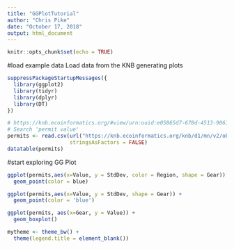 ```yaml
---
title: "GGPlotTutorial"
author: "Chris Pike"
date: "October 17, 2018"
output: html_document
---
```


```r
knitr::opts_chunk$set(echo = TRUE)
```

#load example data
Load data from the KNB generating plots

```r
suppressPackageStartupMessages({
  library(ggplot2)
  library(tidyr)
  library(dplyr)
  library(DT)
})

# https://knb.ecoinformatics.org/#view/urn:uuid:e05865d7-678d-4513-9061-2ab7d979f8e7
# Search 'permit value'
permits <- read.csv(url("https://knb.ecoinformatics.org/knb/d1/mn/v2/object/urn%3Auuid%3Aa3c58bd6-481e-4c64-aa93-795df10a4664", method = "libcurl"),
                    stringsAsFactors = FALSE)
datatable(permits)
```
#start exploring GG Plot
```r
ggplot(permits,aes(x=Value, y = StdDev, color = Region, shape = Gear)) +
  geom_point(color = blue)
```
```r
ggplot(permits,aes(x=Value, y = StdDev, shape = Gear)) +
  geom_point(color = 'blue')
```

```r
ggplot(permits, aes(x=Gear, y = Value)) +
  geom_boxplot()
```

```r
mytheme <- theme_bw() +
  theme(legend.title = element_blank())
```




